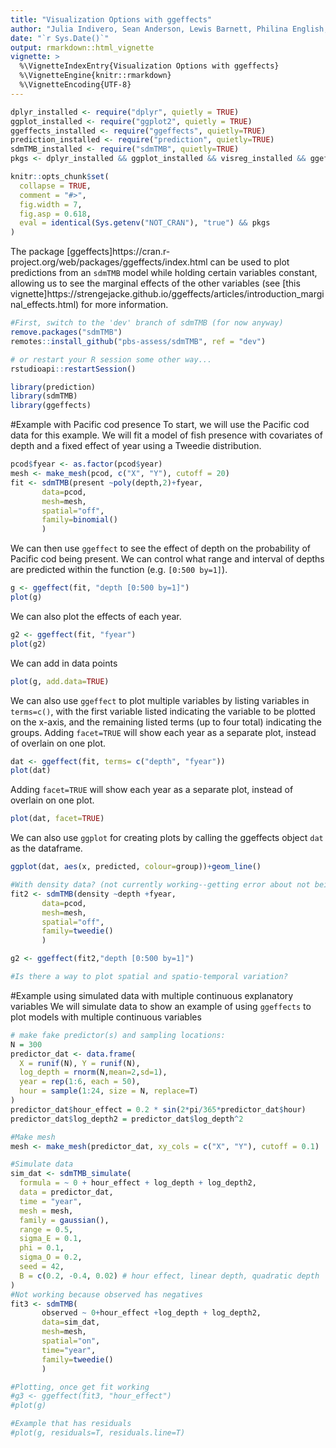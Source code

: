```yaml
---
title: "Visualization Options with ggeffects"
author: "Julia Indivero, Sean Anderson, Lewis Barnett, Philina English, Eric Ward"
date: "`r Sys.Date()`"
output: rmarkdown::html_vignette
vignette: >
  %\VignetteIndexEntry{Visualization Options with ggeffects}
  %\VignetteEngine{knitr::rmarkdown}
  %\VignetteEncoding{UTF-8}
---
```


```r
dplyr_installed <- require("dplyr", quietly = TRUE)
ggplot_installed <- require("ggplot2", quietly = TRUE)
ggeffects_installed <- require("ggeffects", quietly=TRUE)
prediction_installed <- require("prediction", quietly=TRUE)
sdmTMB_installed <- require("sdmTMB", quietly=TRUE)
pkgs <- dplyr_installed && ggplot_installed && visreg_installed && ggeffects_installed

knitr::opts_chunk$set(
  collapse = TRUE,
  comment = "#>",
  fig.width = 7,
  fig.asp = 0.618,
  eval = identical(Sys.getenv("NOT_CRAN"), "true") && pkgs
)
```

The package [ggeffects]https://cran.r-project.org/web/packages/ggeffects/index.html can be used to plot predictions from an `sdmTMB` model while holding certain variables constant, allowing us to see the marginal effects of the other variables (see [this vignette]https://strengejacke.github.io/ggeffects/articles/introduction_marginal_effects.html) for more information.

```r
#First, switch to the 'dev' branch of sdmTMB (for now anyway)
remove.packages("sdmTMB")
remotes::install_github("pbs-assess/sdmTMB", ref = "dev")

# or restart your R session some other way...
rstudioapi::restartSession()

```

```r
library(prediction)
library(sdmTMB)
library(ggeffects)
```

#Example with Pacific cod presence
To start, we will use the Pacific cod data for this example. We will fit a model of fish presence with covariates of depth and a fixed effect of year using a Tweedie distribution.

```r
pcod$fyear <- as.factor(pcod$year)
mesh <- make_mesh(pcod, c("X", "Y"), cutoff = 20)
fit <- sdmTMB(present ~poly(depth,2)+fyear,
       data=pcod, 
       mesh=mesh,
       spatial="off",
       family=binomial()
       )
```

We can then use `ggeffect` to see the effect of depth on the probability of Pacific cod being present. We can control what range and interval of depths are predicted within the function (e.g. `[0:500 by=1]`).
```r
g <- ggeffect(fit, "depth [0:500 by=1]")
plot(g)
```

We can also plot the effects of each year.
```r
g2 <- ggeffect(fit, "fyear")
plot(g2)     
```

We can add in data points
```r
plot(g, add.data=TRUE)
```

We can also use `ggeffect` to plot multiple variables by listing variables in `terms=c()`, with the first variable listed indicating the variable to be plotted on the x-axis, and the remaining listed terms (up to four total) indicating the groups. Adding `facet=TRUE` will show each year as a separate plot, instead of overlain on one plot.
```r
dat <- ggeffect(fit, terms= c("depth", "fyear"))
plot(dat)
```

Adding `facet=TRUE` will show each year as a separate plot, instead of overlain on one plot.
```r
plot(dat, facet=TRUE)
```

We can also use `ggplot` for creating plots by calling the ggeffects object `dat` as the dataframe.
```r
ggplot(dat, aes(x, predicted, colour=group))+geom_line()
```

```r
#With density data? (not currently working--getting error about not being able to find mu.eta)
fit2 <- sdmTMB(density ~depth +fyear,
       data=pcod, 
       mesh=mesh,
       spatial="off",
       family=tweedie()
       )

g2 <- ggeffect(fit2,"depth [0:500 by=1]")
```

```r
#Is there a way to plot spatial and spatio-temporal variation?
```

#Example using simulated data with multiple continuous explanatory variables
We will simulate data to show an example of using `ggeffects` to plot models with multiple continuous variables
```r
# make fake predictor(s) and sampling locations:
N = 300
predictor_dat <- data.frame(
  X = runif(N), Y = runif(N),
  log_depth = rnorm(N,mean=2,sd=1), 
  year = rep(1:6, each = 50),
  hour = sample(1:24, size = N, replace=T)
)
predictor_dat$hour_effect = 0.2 * sin(2*pi/365*predictor_dat$hour)
predictor_dat$log_depth2 = predictor_dat$log_depth^2

#Make mesh
mesh <- make_mesh(predictor_dat, xy_cols = c("X", "Y"), cutoff = 0.1)

#Simulate data
sim_dat <- sdmTMB_simulate(
  formula = ~ 0 + hour_effect + log_depth + log_depth2,
  data = predictor_dat,
  time = "year",
  mesh = mesh,
  family = gaussian(),
  range = 0.5,
  sigma_E = 0.1,
  phi = 0.1,
  sigma_O = 0.2,
  seed = 42,
  B = c(0.2, -0.4, 0.02) # hour effect, linear depth, quadratic depth
)
#Not working because observed has negatives
fit3 <- sdmTMB(
       observed ~ 0+hour_effect +log_depth + log_depth2,
       data=sim_dat, 
       mesh=mesh,
       spatial="on",
       time="year",
       family=tweedie()
       )
```


```r
#Plotting, once get fit working
#g3 <- ggeffect(fit3, "hour_effect")
#plot(g)
```


```r
#Example that has residuals
#plot(g, residuals=T, residuals.line=T)

```

